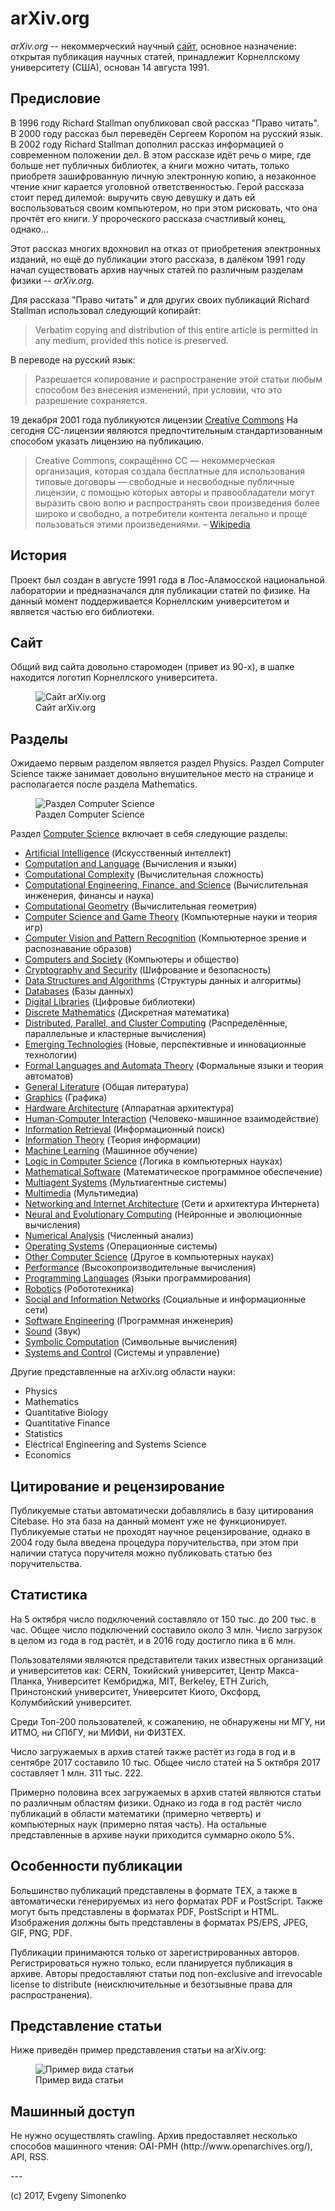 = arXiv.org =

''arXiv.org'' -- некоммерческий научный [https://arxiv.org сайт], основное
назначение: открытая публикация научных статей, принадлежит Корнеллскому
университету (США), основан 14 августа 1991.

== Предисловие ==

В 1996 году Richard Stallman опубликовал свой рассказ "Право читать". В 2000
году рассказ был переведён Сергеем Коропом на русский язык. В 2002 году Richard
Stallman дополнил рассказ информацией о современном положении дел. В этом
рассказе идёт речь о мире, где больше нет публичных библиотек, а книги можно
читать, только приобретя зашифрованную личную электронную копию, а незаконное
чтение книг карается уголовной ответственностью. Герой рассказа стоит перед
дилемой: выручить свую девушку и дать ей воспользоваться своим компьютером, но
при этом рисковать, что она прочтёт его книги. У пророческого рассказа
счастливый конец, однако...

Этот рассказ многих вдохновил на отказ от приобретения электронных изданий,
но ещё до публикации этого рассказа, в далёком 1991 году начал существовать
архив научных статей по различным разделам физики -- ''arXiv.org''.

Для рассказа "Право читать" и для других своих публикаций Richard Stallman
использовал следующий копирайт:

<blockquote>
Verbatim copying and distribution of this entire article is permitted in any
medium, provided this notice is preserved.
</blockquote>

В переводе на русский язык:

<blockquote>
Разрешается копирование и распространение этой статьи любым способом без
внесения изменений, при условии, что это разрешение сохраняется.
</blockquote>

19 декабря 2001 года публикуются лицензии
[http://creativecommons.org/ Creative Commons] На сегодня CC-лицензии являются
предпочтительным стандартизованным способом указать лицензию на публикацию.

<blockquote>
Creative Commons, сокращённо CC — некоммерческая организация, которая
создала бесплатные для использования типовые договоры — свободные и
несвободные публичные лицензии, с помощью которых авторы и правообладатели
могут выразить свою волю и распространять свои произведения более широко и
свободно, а потребители контента легально и проще пользоваться этими
произведениями. – [https://ru.wikipedia.org/wiki/Creative_Commons Wikipedia]
</blockquote>

== История ==

Проект был создан в августе 1991 года в Лос-Аламосской национальной лаборатории
и предназначался для публикации статей по физике. На данный момент
поддерживается Корнеллским университетом и является частью его библиотеки.

== Сайт ==

Общий вид сайта довольно старомоден (привет из 90-х), в шапке находится
логотип Корнеллского университета.

[[Image:images/site.png | Сайт arXiv.org]]

== Разделы ==

Ожидаемо первым разделом является раздел Physics. Раздел Computer Science также
занимает довольно внушительное место на странице и располагается после раздела
Mathematics.

[[Image:images/computer_science.png | Раздел Computer Science]]

Раздел [http://arxiv.org/corr Computer Science] включает в себя следующие разделы:

* [https://arxiv.org/list/cs.AI/recent Artificial Intelligence] (Искусственный интеллект)
* [https://arxiv.org/list/cs.CL/recent Computation and Language] (Вычисления и языки)
* [https://arxiv.org/list/cs.CC/recent Computational Complexity] (Вычислительная сложность)
* [https://arxiv.org/list/cs.CE/recent Computational Engineering, Finance, and Science] (Вычислительная инженерия, финансы и наука)
* [https://arxiv.org/list/cs.CG/recent Computational Geometry] (Вычислительная геометрия)
* [https://arxiv.org/list/cs.GT/recent Computer Science and Game Theory] (Компьютерные науки и теория игр)
* [https://arxiv.org/list/cs.CV/recent Computer Vision and Pattern Recognition] (Компьютерное зрение и распознавание образов)
* [https://arxiv.org/list/cs.CY/recent Computers and Society] (Компьютеры и общество)
* [https://arxiv.org/list/cs.CR/recent Cryptography and Security] (Шифрование и безопасность)
* [https://arxiv.org/list/cs.DS/recent Data Structures and Algorithms] (Структуры данных и алгоритмы)
* [https://arxiv.org/list/cs.DB/recent Databases] (Базы данных)
* [https://arxiv.org/list/cs.DL/recent Digital Libraries] (Цифровые библиотеки)
* [https://arxiv.org/list/cs.DM/recent Discrete Mathematics] (Дискретная математика)
* [https://arxiv.org/list/cs.DC/recent Distributed, Parallel, and Cluster Computing] (Распределённые, параллельные и кластерные вычисления)
* [https://arxiv.org/list/cs.ET/recent Emerging Technologies] (Новые, перспективные и инновационные технологии)
* [https://arxiv.org/list/cs.FL/recent Formal Languages and Automata Theory] (Формальные языки и теория автоматов)
* [https://arxiv.org/list/cs.GL/recent General Literature] (Общая литература)
* [https://arxiv.org/list/cs.GR/recent Graphics] (Графика)
* [https://arxiv.org/list/cs.AR/recent Hardware Architecture] (Аппаратная архитектура)
* [https://arxiv.org/list/cs.HC/recent Human-Computer Interaction] (Человеко-машинное взаимодействие)
* [https://arxiv.org/list/cs.IR/recent Information Retrieval] (Информационный поиск)
* [https://arxiv.org/list/cs.IT/recent Information Theory] (Теория информации)
* [https://arxiv.org/list/cs.LG/recent Machine Learning] (Машинное обучение)
* [https://arxiv.org/list/cs.LO/recent Logic in Computer Science] (Логика в компьютерных науках)
* [https://arxiv.org/list/cs.MS/recent Mathematical Software] (Математическое программное обеспечение)
* [https://arxiv.org/list/cs.MA/recent Multiagent Systems] (Мультиагентные системы)
* [https://arxiv.org/list/cs.MM/recent Multimedia] (Мультимедиа)
* [https://arxiv.org/list/cs.NI/recent Networking and Internet Architecture] (Сети и архитектура Интернета)
* [https://arxiv.org/list/cs.NE/recent Neural and Evolutionary Computing] (Нейронные и эволюционные вычисления)
* [https://arxiv.org/list/cs.NA/recent Numerical Analysis] (Численный анализ)
* [https://arxiv.org/list/cs.OS/recent Operating Systems] (Операционные системы)
* [https://arxiv.org/list/cs.OH/recent Other Computer Science] (Другое в компьютерных науках)
* [https://arxiv.org/list/cs.PF/recent Performance] (Высокопроизводительные вычисления)
* [https://arxiv.org/list/cs.PL/recent Programming Languages] (Языки программирования)
* [https://arxiv.org/list/cs.RO/recent Robotics] (Робототехника)
* [https://arxiv.org/list/cs.SI/recent Social and Information Networks] (Социальные и информационные сети)
* [https://arxiv.org/list/cs.SE/recent Software Engineering] (Программная инженерия)
* [https://arxiv.org/list/cs.SD/recent Sound] (Звук)
* [https://arxiv.org/list/cs.SC/recent Symbolic Computation] (Символьные вычисления)
* [https://arxiv.org/list/cs.SY/recent Systems and Control] (Системы и управление)

Другие представленные на arXiv.org области науки:

* Physics
* Mathematics
* Quantitative Biology
* Quantitative Finance
* Statistics
* Electrical Engineering and Systems Science
* Economics

== Цитирование и рецензирование ==

Публикуемые статьи автоматически добавлялись в базу цитирования Citebase. Но эта
база на данный момент уже не функционирует. Публикуемые статьи не проходят
научное рецензирование, однако в 2004 году была введена процедура
поручительства, при этом при наличии статуса поручителя можно публиковать статью
без поручительства.

== Статистика ==

На 5 октября число подключений составляло от 150 тыс. до 200 тыс. в час.
Общее число подключений составило около 3 млн. Число загрузок в целом из года в
год растёт, и в 2016 году достигло пика в 6 млн.

Пользователями являются представители таких известных организаций и
университетов как: CERN, Токийский университет, Центр Макса-Планка,
Университет Кембриджа, MIT, Berkeley, ETH Zurich, Принстонский университет,
Университет Киото, Оксфорд, Колумбийский университет.

Среди Топ-200 пользователей, к сожалению, не обнаружены ни МГУ, ни ИТМО,
ни СПбГУ, ни МИФИ, ни ФИЗТЕХ.

Число загружаемых в архив статей также растёт из года в год и в сентябре 2017
составило 10 тыс. Общее число статей на 5 октября 2017 составляет
1 млн. 311 тыс. 222.

Примерно половина всех загружаемых в архив статей являются статьи по различным
областям физики. Однако из года в год растёт число публикаций в области
математики (примерно четверть) и компьютерных наук (примерно пятая часть). На
остальные представленные в архиве науки приходится суммарно около 5%.

== Особенности публикации ==

Большинство публикаций представлены в формате TEX, а также в автоматически
генерируемых из него форматах PDF и PostScript. Также могут быть представлены в
форматах PDF, PostScript и HTML. Изображения должны быть представлены в форматах
PS/EPS, JPEG, GIF, PNG, PDF.

Публикации принимаются только от зарегистрированных авторов. Регистрироваться
нужно только, если планируется публикация в архиве. Авторы предоставляют статьи
под non-exclusive and irrevocable license to distribute (неисключительные и
безотзывные права для распространения).

== Представление статьи ==

Ниже приведён пример представления статьи на arXiv.org:

[[Image:images/article_page.png | Пример вида статьи]]

== Машинный доступ ==

Не нужно осуществлять crawling. Архив предоставляет несколько способов машинного
чтения: OAI-PMH (http://www.openarchives.org/), API, RSS.

---

(c) 2017, Evgeny Simonenko

